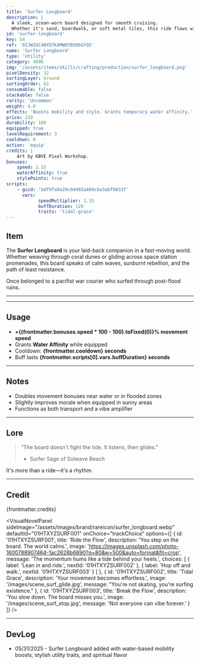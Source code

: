 ```yaml
---
title: 'Surfer Longboard'
description: |
  A sleek, ocean-worn board designed for smooth cruising. 
  Whether it's sand, boardwalk, or soft metal tiles, this ride flows with tidal grace.
id: 'surfer-longboard'
key: 54
ref: '01JWJGC4NYQ7K4MW6YBVD6GYQ5'
name: 'Surfer Longboard'
type: 'Utility'
category: 4096
img: '/assets/items/skills/crafting/production/surfer_longboard.png'
pixelDensity: 32
sortingLayer: Ground
sortingOrder: 62
consumable: false
stackable: false
rarity: 'Uncommon'
weight: 4.0
effects: 'Boosts mobility and style. Grants temporary water affinity.'
price: 220
durability: 180
equipped: true
levelRequirement: 3
cooldown: 8
action: 'equip'
credits: |
    Art by KBVE Pixel Workshop.
bonuses:
    speed: 1.15
    waterAffinity: true
    stylePoints: true
scripts:
    - guid: 'bdf9fa9a29c94492a409c6a3abf0833f'
      vars:
            speedMultiplier: 1.15
            buffDuration: 120
            traits: 'tidal-grace'
---
```



## Item

The **Surfer Longboard** is your laid-back companion in a fast-moving world.
Whether weaving through coral dunes or gliding across space station promenades, this board speaks of calm waves, sunburnt rebellion, and the path of least resistance.

Once belonged to a pacifist war courier who surfed through post-flood ruins. 

---

<ItemDBPanel data={frontmatter} />

---

<Adsense />

## Usage

- **+{(frontmatter.bonuses.speed * 100 - 100).toFixed(0)}% movement speed**  
- Grants **Water Affinity** while equipped  
- Cooldown: **{frontmatter.cooldown} seconds**  
- Buff lasts **{frontmatter.scripts[0].vars.buffDuration} seconds**

---

## Notes

- Doubles movement bonuses near water or in flooded zones  
- Slightly improves morale when equipped in sunny areas  
- Functions as both transport and a vibe amplifier

---

## Lore

> “The board doesn't fight the tide. It listens, then glides.”  
> - Surfer Sage of Solwave Beach

It's more than a ride—it's a rhythm.

---

## Credit

{frontmatter.credits}

<VisualNovelPanel
  sideImage="/assets/images/brand/rareicon/surfer_longboard.webp"
  defaultId="01HTXYZSURF001"
  onChoice="trackChoice"
  options={[
    {
      id: '01HTXYZSURF001',
      title: 'Ride the Flow',
      description: 'You step on the board. The world calms.',
      image: 'https://images.unsplash.com/photo-1600788907464-1ac2628b6890?q=80&w=500&auto=format&fit=crop',
      message: 'The momentum hums like a tide behind your heels.',
      choices: [
        { label: 'Lean in and ride.', nextId: '01HTXYZSURF002' },
        { label: 'Hop off and walk.', nextId: '01HTXYZSURF003' }
      ]
    },
    {
      id: '01HTXYZSURF002',
      title: 'Tidal Grace',
      description: 'Your movement becomes effortless.',
      image: '/images/scene_surf_glide.jpg',
      message: "You're not skating, you're surfing existence."
    },
    {
      id: '01HTXYZSURF003',
      title: 'Break the Flow',
      description: 'You slow down. The board misses you.',
      image: '/images/scene_surf_stop.jpg',
      message: 'Not everyone can vibe forever.'
    }
  ]}
/>

---

## DevLog

- 05/31/2025 - Surfer Longboard added with water-based mobility boosts, stylish utility traits, and spiritual flavor
